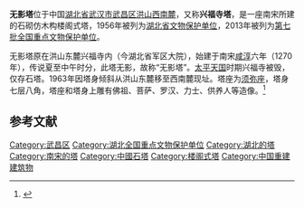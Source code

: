 {{coord|30|32|09|N|114|19|46|E|display=title|scale:10000}}
{{文物保护单位
| 级别 = 全国
| 名称 = 无影塔
| 图片 = [[File:Wuhan_Wuying_Ta_2012.11.21_10-44-59.jpg|250px]]
| 所在 = [[湖北省|湖北省]][[武汉市|武汉市]]
| 分类 = 古建筑
| 时代 = [[南宋|南宋]]
| 编号 = [[第七批全国重点文物保护单位|7]]-1213-3-511
| 登录 = 2013年
}}
'''无影塔'''位于中国[[湖北省|湖北省]][[武汉市|武汉市]][[武昌区|武昌区]][[洪山|洪山]][[西南麓|西南麓]]，又称'''兴福寺塔'''，是一座南宋所建的石砌仿木构楼阁式塔，1956年被列为[[湖北省文物保护单位|湖北省文物保护单位]]，2013年被列为[[第七批全国重点文物保护单位|第七批全国重点文物保护单位]]。

无影塔原在洪山东麓兴福寺内（今湖北省军区大院），始建于南宋[[咸淳|咸淳]]六年（1270年），传说夏至中午时分，此塔无影，故称“无影塔”。[[太平天国|太平天国]]时期兴福寺被毁，仅存石塔。1963年因塔身倾斜从洪山东麓移至西南麓现址。塔座为[[须弥座|须弥座]]，塔身七层八角，塔座和塔身上雕有佛祖、菩萨、罗汉、力士、供养人等造像。<ref>{{Cite web |url=http://www.whfz.gov.cn:8080/pub/dqwx/qz/wcqz/ml/msgj/fjms/content.htm |title=武昌区志 第二章 风景名胜 |access-date=2013-05-04 |archive-date=2016-03-06 |archive-url=https://web.archive.org/web/20160306031901/http://www.whfz.gov.cn:8080/pub/dqwx/qz/wcqz/ml/msgj/fjms/content.htm |dead-url=no }}</ref>

{{Gallery
|title=
|footer=
|width=210
|height=
|lines=1
|File:Wuhan Wuying Ta 2012.11.21 10-44-59.jpg|
|File:Wuhan Wuying Ta 2012.11.21 10-45-26.jpg|
|File:Wuhan Wuying Ta 2012.11.21 10-45-29.jpg|
|File:Wuhan Wuying Ta 2012.11.21 10-46-50.jpg|须弥座
|File:Wuhan Wuying Ta 2012.11.21 10-46-58.jpg|仿木斗栱
}}

==参考文献==
{{commonscat|Wuying Pagoda (Wuhan)}}
{{reflist}}

{{湖北全国重点文物保护单位}}
[[Category:武昌区|Category:武昌区]]
[[Category:湖北全国重点文物保护单位|Category:湖北全国重点文物保护单位]]
[[Category:湖北的塔|Category:湖北的塔]]
[[Category:南宋的塔|Category:南宋的塔]]
[[Category:中國石塔|Category:中國石塔]]
[[Category:楼阁式塔|Category:楼阁式塔]]
[[Category:中国重建建筑物|Category:中国重建建筑物]]
